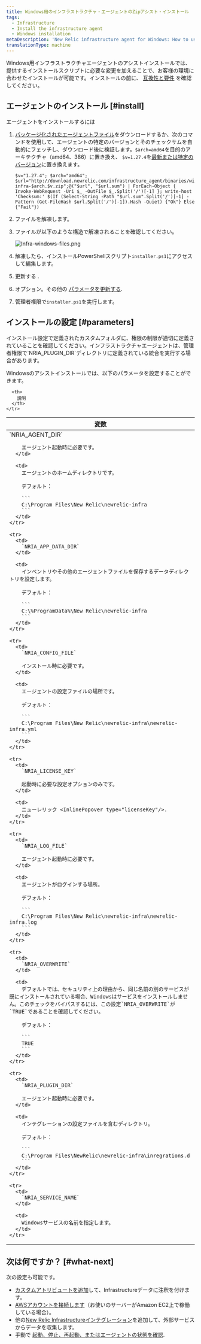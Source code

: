 ```yaml
---
title: Windows用のインフラストラクチャ・エージェントのZipアシスト・インストール
tags:
  - Infrastructure
  - Install the infrastructure agent
  - Windows installation
metaDescription: 'New Relic infrastructure agent for Windows: How to use the assisted install script so you can adapt it to your environment.'
translationType: machine
---
```



Windows用インフラストラクチャエージェントのアシストインストールでは、提供するインストールスクリプトに必要な変更を加えることで、お客様の環境に合わせたインストールが可能です。インストールの前に、 [互換性と要件](/docs/infrastructure/new-relic-infrastructure/getting-started/compatibility-requirements-new-relic-infrastructure) を確認してください。

## エージェントのインストール [#install]

エージェントをインストールするには

1. [パッケージ化されたエージェントファイル](https://download.newrelic.com/infrastructure_agent/binaries/windows/)をダウンロードするか、次のコマンドを使用して、エージェントの特定のバージョンとそのチェックサムを自動的にフェッチし、ダウンロード後に検証します。`$arch=amd64`を目的のアーキテクチャ（amd64、386）に置き換え、 `$v=1.27.4`を[最新または特定のバージョン](https://github.com/newrelic/infrastructure-agent/releases/latest)に置き換えます。

   ```
   $v="1.27.4"; $arch="amd64"; $url="http://download.newrelic.com/infrastructure_agent/binaries/windows/$arch/newrelic-infra-$arch.$v.zip";@("$url", "$url.sum") | ForEach-Object { Invoke-WebRequest -Uri $_ -OutFile $_.Split('/')[-1] }; write-host 'Checksum:' $(If (Select-String -Path "$url.sum".Split('/')[-1] -Pattern (Get-FileHash $url.Split('/')[-1]).Hash -Quiet) {"Ok"} Else {"Fail"})
   ```

2. ファイルを解凍します。

3. ファイルが以下のような構造で解凍されることを確認してください。

   <img
     title="Infra-windows-files.png"
     alt="Infra-windows-files.png"
     src={infrastructureInfraAgentWindowsFolderStructure}
   />

4. 解凍したら、インストールPowerShellスクリプト`installer.ps1`にアクセスして編集します。

5. 更新する <InlinePopover type="licenseKey"/>.

6. オプション。その他の [パラメータを更新する](#parameters).

7. 管理者権限で`installer.ps1`を実行します。

<InstallFeedback/>

## インストールの設定 [#parameters]

<Callout variant="important">
  インストール設定で定義されたカスタムフォルダに、権限の制限が適切に定義されていることを確認してください。インフラストラクチャエージェントは、管理者権限で`NRIA_PLUGIN_DIR`ディレクトリに定義されている統合を実行する場合があります。
</Callout>

Windowsのアシストインストールでは、以下のパラメータを設定することができます。

<table>
  <thead>
    <tr>
      <th style={{ width: "250px" }}>
        変数
      </th>

      <th>
        説明
      </th>
    </tr>
  </thead>

  <tbody>
    <tr>
      <td>
        `NRIA_AGENT_DIR`

        エージェント起動時に必要です。
      </td>

      <td>
        エージェントのホームディレクトリです。

        デフォルト：

        ```
        C:\Program Files\New Relic\newrelic-infra
        ```
      </td>
    </tr>

    <tr>
      <td>
        `NRIA_APP_DATA_DIR`
      </td>

      <td>
        インベントリやその他のエージェントファイルを保存するデータディレクトリを設定します。

        デフォルト：

        ```
        C:\%ProgramData%\New Relic\newrelic-infra
        ```
      </td>
    </tr>

    <tr>
      <td>
        `NRIA_CONFIG_FILE`

        インストール時に必要です。
      </td>

      <td>
        エージェントの設定ファイルの場所です。

        デフォルト：

        ```
        C:\Program Files\New Relic\newrelic-infra\newrelic-infra.yml
        ```
      </td>
    </tr>

    <tr>
      <td>
        `NRIA_LICENSE_KEY`

        起動時に必要な設定オプションのみです。
      </td>

      <td>
        ニューレリック <InlinePopover type="licenseKey"/>.
      </td>
    </tr>

    <tr>
      <td>
        `NRIA_LOG_FILE`

        エージェント起動時に必要です。
      </td>

      <td>
        エージェントがログインする場所。

        デフォルト：

        ```
        C:\Program Files\New Relic\newrelic-infra\newrelic-infra.log
        ```
      </td>
    </tr>

    <tr>
      <td>
        `NRIA_OVERWRITE`
      </td>

      <td>
        デフォルトでは、セキュリティ上の理由から、同じ名前の別のサービスが既にインストールされている場合、Windowsはサービスをインストールしません。このチェックをバイパスするには、この設定`NRIA_OVERWRITE`が`TRUE`であることを確認してください。

        デフォルト：

        ```
        TRUE
        ```
      </td>
    </tr>

    <tr>
      <td>
        `NRIA_PLUGIN_DIR`

        エージェント起動時に必要です。
      </td>

      <td>
        インテグレーションの設定ファイルを含むディレクトリ。

        デフォルト：

        ```
        C:\Program Files\NewRelic\newrelic-infra\inregrations.d
        ```
      </td>
    </tr>

    <tr>
      <td>
        `NRIA_SERVICE_NAME`
      </td>

      <td>
        Windowsサービスの名前を指定します。
      </td>
    </tr>
  </tbody>
</table>

## 次は何ですか？ [#what-next]

次の設定も可能です。

* [カスタムアトリビュートを追加](/docs/Infrastructure-configure-your-agent#conf-custom_attributes)して、Infrastructureデータに注釈を付けます。
* [AWSアカウントを接続します](/docs/infrastructure-amazon-aws-ec2-integration#connect)（お使いのサーバーがAmazon EC2上で稼働している場合）。
* 他の[New Relic Infrastructureインテグレーション](/docs/infrastructure/integrations-getting-started/getting-started/introduction-infrastructure-integrations)を追加して、外部サービスからデータを収集します。
* 手動で [起動、停止、再起動、またはエージェントの状態を確認](/docs/infrastructure-start-stop-restart-check-agent-status#linux).